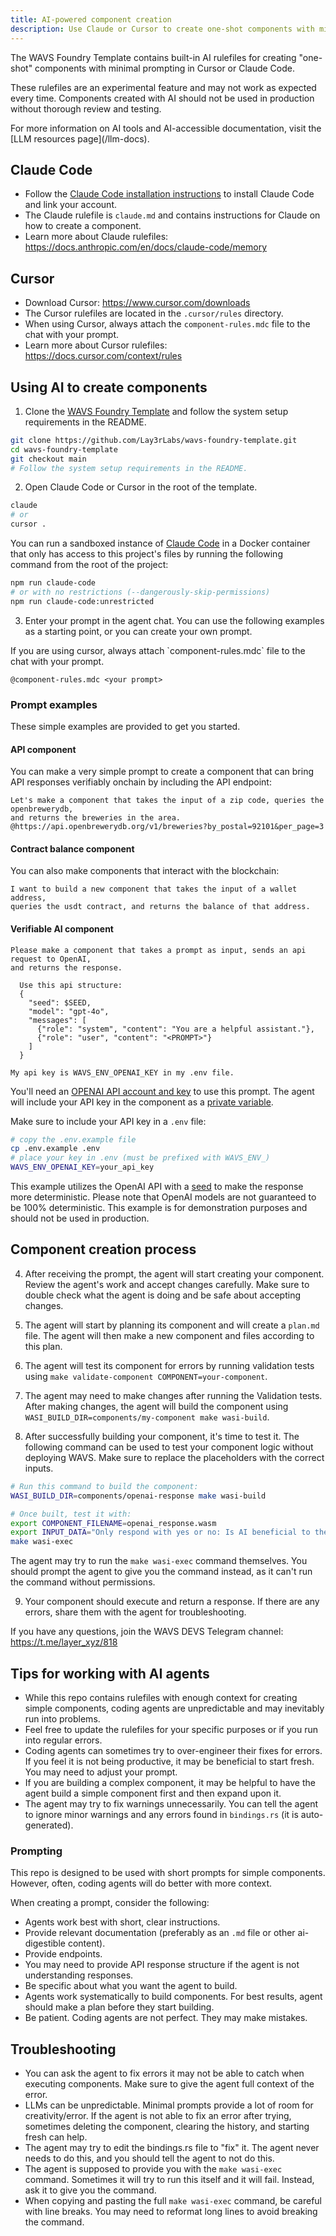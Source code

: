 ```yaml
---
title: AI-powered component creation
description: Use Claude or Cursor to create one-shot components with minimal prompting
---
```



The WAVS Foundry Template contains built-in AI rulefiles for creating "one-shot" components with minimal prompting in Cursor or Claude Code.

These rulefiles are an experimental feature and may not work as expected every time. Components created with AI should not be used in production without thorough review and testing.

<Callout title="LLM resources" type="info">
  For more information on AI tools and AI-accessible documentation, visit the [LLM resources page](/llm-docs).
</Callout>

## Claude Code

- Follow the [Claude Code installation instructions](https://docs.anthropic.com/en/docs/claude-code/getting-started) to install Claude Code and link your account.
- The Claude rulefile is `claude.md` and contains instructions for Claude on how to create a component.
- Learn more about Claude rulefiles: https://docs.anthropic.com/en/docs/claude-code/memory

## Cursor

- Download Cursor: https://www.cursor.com/downloads
- The Cursor rulefiles are located in the `.cursor/rules` directory.
- When using Cursor, always attach the `component-rules.mdc` file to the chat with your prompt.
- Learn more about Cursor rulefiles: https://docs.cursor.com/context/rules

## Using AI to create components

1. Clone the [WAVS Foundry Template](https://github.com/Lay3rLabs/wavs-foundry-template) and follow the system setup requirements in the README.

```sh
git clone https://github.com/Lay3rLabs/wavs-foundry-template.git
cd wavs-foundry-template
git checkout main
# Follow the system setup requirements in the README.
```

2. Open Claude Code or Cursor in the root of the template.

```sh
claude
# or
cursor .
```

<Callout title="Sandboxed Claude Code" type="info">

You can run a sandboxed instance of [Claude Code](https://docs.anthropic.com/en/docs/agents-and-tools/claude-code/overview) in a Docker container that only has access to this project's files by running the following command from the root of the project:

```bash docci-ignore
npm run claude-code
# or with no restrictions (--dangerously-skip-permissions)
npm run claude-code:unrestricted
```

</Callout>

3. Enter your prompt in the agent chat. You can use the following examples as a starting point, or you can create your own prompt.

<Callout title="Attaching rulefiles" type="warn">
If you are using cursor, always attach `component-rules.mdc` file to the chat with your prompt.

```
@component-rules.mdc <your prompt>
```

</Callout>

### Prompt examples

These simple examples are provided to get you started.

#### API component

You can make a very simple prompt to create a component that can bring API responses verifiably onchain by including the API endpoint:

```
Let's make a component that takes the input of a zip code, queries the openbrewerydb, 
and returns the breweries in the area.
@https://api.openbrewerydb.org/v1/breweries?by_postal=92101&per_page=3
```

#### Contract balance component

You can also make components that interact with the blockchain:

```
I want to build a new component that takes the input of a wallet address,
queries the usdt contract, and returns the balance of that address.
```

#### Verifiable AI component

```
Please make a component that takes a prompt as input, sends an api request to OpenAI,
and returns the response.

  Use this api structure:
  {
    "seed": $SEED,
    "model": "gpt-4o",
    "messages": [
      {"role": "system", "content": "You are a helpful assistant."},
      {"role": "user", "content": "<PROMPT>"}
    ]
  }

My api key is WAVS_ENV_OPENAI_KEY in my .env file.
```

You'll need an [OPENAI API account and key](https://platform.openai.com/login) to use this prompt. The agent will include your API key in the component as a [private variable](./components/variables).

Make sure to include your API key in a `.env` file:

```sh
# copy the .env.example file
cp .env.example .env
# place your key in .env (must be prefixed with WAVS_ENV_)
WAVS_ENV_OPENAI_KEY=your_api_key
```

This example utilizes the OpenAI API with a [seed](https://platform.openai.com/docs/advanced-usage#reproducible-outputs) to make the response more deterministic. Please note that OpenAI models are not guaranteed to be 100% deterministic. This example is for demonstration purposes and should not be used in production.

## Component creation process

4. After receiving the prompt, the agent will start creating your component. Review the agent's work and accept changes carefully. Make sure to double check what the agent is doing and be safe about accepting changes.

5. The agent will start by planning its component and will create a `plan.md` file. The agent will then make a new component and files according to this plan.

6. The agent will test its component for errors by running validation tests using `make validate-component COMPONENT=your-component`.

7. The agent may need to make changes after running the Validation tests. After making changes, the agent will build the component using `WASI_BUILD_DIR=components/my-component make wasi-build`.

8. After successfully building your component, it's time to test it. The following command can be used to test your component logic without deploying WAVS. Make sure to replace the placeholders with the correct inputs.

```sh
# Run this command to build the component:
WASI_BUILD_DIR=components/openai-response make wasi-build

# Once built, test it with:
export COMPONENT_FILENAME=openai_response.wasm
export INPUT_DATA="Only respond with yes or no: Is AI beneficial to the world?"
make wasi-exec
```

The agent may try to run the `make wasi-exec` command themselves. You should prompt the agent to give you the command instead, as it can't run the command without permissions.


9. Your component should execute and return a response. If there are any errors, share them with the agent for troubleshooting.

If you have any questions, join the WAVS DEVS Telegram channel: https://t.me/layer_xyz/818

## Tips for working with AI agents

- While this repo contains rulefiles with enough context for creating simple components, coding agents are unpredictable and may inevitably run into problems.
- Feel free to update the rulefiles for your specific purposes or if you run into regular errors.
- Coding agents can sometimes try to over-engineer their fixes for errors. If you feel it is not being productive, it may be beneficial to start fresh. You may need to adjust your prompt.
- If you are building a complex component, it may be helpful to have the agent build a simple component first and then expand upon it.
- The agent may try to fix warnings unnecessarily. You can tell the agent to ignore minor warnings and any errors found in `bindings.rs` (it is auto-generated).

### Prompting

This repo is designed to be used with short prompts for simple components. However, often, coding agents will do better with more context.

When creating a prompt, consider the following:

- Agents work best with short, clear instructions.
- Provide relevant documentation (preferably as an `.md` file or other ai-digestible content).
- Provide endpoints.
- You may need to provide API response structure if the agent is not understanding responses.
- Be specific about what you want the agent to build.
- Agents work systematically to build components. For best results, agent should make a plan before they start building.
- Be patient. Coding agents are not perfect. They may make mistakes.

## Troubleshooting

- You can ask the agent to fix errors it may not be able to catch when executing components. Make sure to give the agent full context of the error.
- LLMs can be unpredictable. Minimal prompts provide a lot of room for creativity/error. If the agent is not able to fix an error after trying, sometimes deleting the component, clearing the history, and starting fresh can help.
- The agent may try to edit the bindings.rs file to "fix" it. The agent never needs to do this, and you should tell the agent to not do this.
- The agent is supposed to provide you with the `make wasi-exec` command. Sometimes it will try to run this itself and it will fail. Instead, ask it to give you the command.
- When copying and pasting the full `make wasi-exec` command, be careful with line breaks. You may need to reformat long lines to avoid breaking the command.
